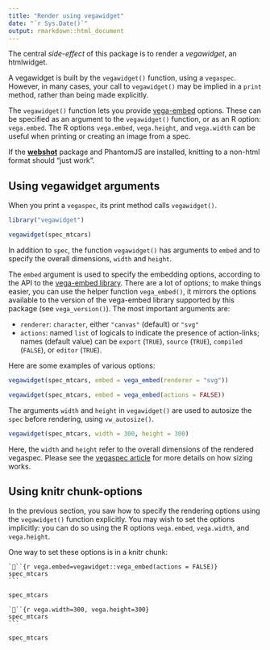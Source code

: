 ```yaml
---
title: "Render using vegawidget"
date: "`r Sys.Date()`"
output: rmarkdown::html_document
---
```


The central *side-effect* of this package is to render a *vegawidget*, an htmlwidget. 

A vegawidget is built by the `vegawidget()` function, using a `vegaspec`. However, in many cases, your call to `vegawidget()` may be implied in a `print` method, rather than being made explicitly. 

The `vegawidget()` function lets you provide [vega-embed](https://github.com/vega/vega-embed) options. These can be specified as an argument to the `vegawidget()` function, or as an R option: `vega.embed`. The R options `vega.embed`, `vega.height`, and `vega.width` can be useful when printing or creating an image from a spec. 

If the [**webshot**](https://CRAN.R-project.org/package=webshot) package and PhantomJS are installed, knitting to a non-html format should "just work".

## Using vegawidget arguments

When you print a `vegaspec`, its print method calls `vegawidget()`.

```r
library("vegawidget")

vegawidget(spec_mtcars) 
```
 
 In addition to `spec`, the function `vegawidget()` has arguments to `embed` and to specify the overall dimensions, `width` and `height`. 

The `embed` argument is used to specify the embedding options, according to the API to the [vega-embed library](https://github.com/vega/vega-embed#options). There are a lot of options; to make things easier, you can use the helper function `vega_embed()`, it mirrors the options available to the version of the vega-embed library supported by this package (see `vega_version()`). The most important arguments are:

- `renderer`: `character`, either `"canvas"` (default) or `"svg"`
- `actions`: named `list` of logicals to indicate the presence of action-links; names (default value) can be `export` (`TRUE`), `source` (`TRUE`), `compiled` (`FALSE`), or `editor` (`TRUE`).

Here are some examples of various options:

```r
vegawidget(spec_mtcars, embed = vega_embed(renderer = "svg"))
```

```r
vegawidget(spec_mtcars, embed = vega_embed(actions = FALSE))
```

The arguments `width` and `height` in `vegawidget()` are used to autosize the `spec` before rendering, using `vw_autosize()`.

```r
vegawidget(spec_mtcars, width = 300, height = 300)
```

Here, the `width` and `height` refer to the overall dimensions of the rendered vegaspec.
Please see the [vegaspec article](vegaspec.html) for more details on how sizing works.

## Using knitr chunk-options

In the previous section, you saw how to specify the rendering options using the `vegawidget()` function explicitly. You may wish to set the options implicitly: you can do so using the R options `vega.embed`, `vega.width`, and `vega.height`.

One way to set these options is in a knitr chunk:

    ```{r vega.embed=vegawidget::vega_embed(actions = FALSE)}
    spec_mtcars
    ```

```r
spec_mtcars
```

    ```{r vega.width=300, vega.height=300}
    spec_mtcars
    ```

```r
spec_mtcars
```






